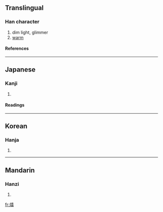 {{see|熹}}

==Translingual==
===Han character===
{{Han char|rn=86|rad=火|as=12|sn=16|four=|canj=火土口口 (FGRR)}}
# dim light, glimmer
# [[warm]]
====References====
{{Han ref|kx=0681.220|dkj=19381|dj=1093.150|hdz=32232.030|uh=71BA|ud=29114}}

----
==Japanese==
===Kanji===
{{ja-kanji|grade=|rs=火12}}
# {{defn|Japanese}} 
====Readings====
{{ja-readings|on=[[き]] (ki)|kun=[[あかるい]] (akarui), [[あぶる]] (aburu)}}

----
==Korean==
===Hanja===
{{ko-hanja|hangeul=희|eumhun=|rv=hui|mr=hŭi|y=huy}}
# {{defn|Korean}}

----
==Mandarin==
===Hanzi===
{{cmn-hanzi|pin=[[xī]] (xi1)|wg=hsi<sup>1</sup>}}
# {{defn|Mandarin}}

[[fr:熺]]